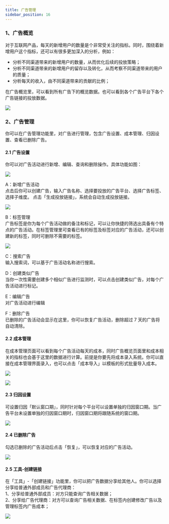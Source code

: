 ```yaml
---
title: 广告管理
sidebar_position: 16
---
```


### 1、广告概览

对于互联网产品，每天的新增用户的数量是个非常受关注的指标。同时，围绕着新增用户这个指标，还可以有很多更加深入的分析，例如：

- 分析不同渠道带来的新增用户的数量，从而优化后续的投放策略；
- 分析不同渠道带来的新增用户的留存以及转化，从而考察不同渠道带来的用户的质量；
- 分析每天的收入，由不同渠道带来的贡献的比例；

在广告概览里，可以看到所有广告下的概览数据。也可以看到各个广告平台下各个广告链接的投放数据。

![](/img/customEvent/ad/广告概览new.png)

### 2、广告管理

你可以在广告管理功能里，对广告进行管理，包含广告设置、成本管理、归因设置、查看已删除广告。

#### 2.1 广告设置

你可以对广告活动进行新增、编辑、查询和删除操作。具体功能如图：

![](/img/customEvent/ad/广告管理.png)

A：新增广告活动<br/>
点击后你可以创建广告，输入广告名称、选择要投放的广告平台、选择广告标签、选择子维度。
点击「生成投放链接」，系统会自动生成投放链接。

![](/img/customEvent/ad/新增广告.png)

B：标签管理<br/>
广告标签是你为每个广告活动做的备注和标记，可以让你快捷的筛选出具备有个特点的广告活动。在标签管理里可查看已有的标签及标签对应的广告活动，还可以创建新的标签，同时可删除不需要的标签。

![](/img/customEvent/ad/标签管理.png)

C：搜索广告<br/>
输入搜索词，可以基于广告活动名称进行搜索。

D：创建类似广告<br/>
当你一次性需要创建多个相似广告进行监测时，可以点击创建类似广告，对每个广告活动进行标记。

E：编辑广告<br/>
对广告活动进行编辑

F：删除广告<br/>
已删除的广告活动会显示在这里，你可以恢复广告活动，删除超过 7 天的广告将自动清除。

#### 2.2 成本管理

在成本管理页面可以看到每个广告活动每天的成本，同时广告概览页面里和成本相关的指标也会基于这里的数据进行计算。前提是你要先将成本录入系统。你可以直接在成本管理界面录入，也可以点击「成本导入」以模板的形式批量导入成本。

![](/img/customEvent/ad/成本管理.png)

![](/img/customEvent/ad/上传成本.png)

#### 2.3 归因设置

可设置归因「默认窗口期」，同时针对每个平台可以设置单独的归因窗口期。当广告平台未设置单独的归因窗口期时，归因窗口期将跟随系统的窗口期。

![](/img/customEvent/ad/归因设置.png)

#### 2.4 已删除广告

勾选已删除的广告活动后点击「恢复」，可以恢复对应的广告活动。

![](/img/customEvent/ad/恢复广告.png)

#### 2.5 工具-创建链接

在「工具」-「创建链接」功能里，你可以把广告数据分享给其他人。你可以选择分享给普通外部成员和广告代理商：<br/>
1、分享给普通外部成员：对方只能查询广告相关数据；<br/>
2、分享给广告代理商：对方可以查询广告相关数据、在标签内创建修改广告以及管理标签内广告成本；

![](/img/customEvent/ad/创建链接.png)
